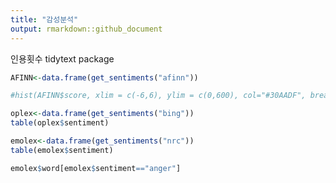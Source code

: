 ```yaml
---
title: "감성분석"
output: rmarkdown::github_document
---
```


인용횟수
tidytext package
```r

AFINN<-data.frame(get_sentiments("afinn"))

#hist(AFINN$score, xlim = c(-6,6), ylim = c(0,600), col="#30AADF", breaks=14)

oplex<-data.frame(get_sentiments("bing"))
table(oplex$sentiment)

emolex<-data.frame(get_sentiments("nrc"))
table(emolex$sentiment)

emolex$word[emolex$sentiment=="anger"]
```

